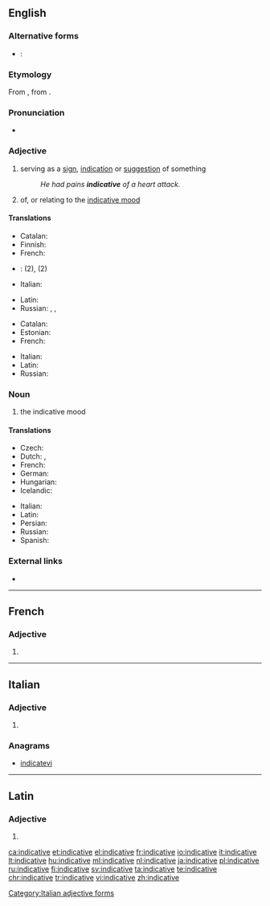 ==English==

===Alternative forms===
* {{qualifier|abbreviation, grammar}}: {{l|en|ind.}}

===Etymology===
From {{etyl|frm|en}} {{term|indicatif|lang=frm}}, from  {{etyl|LL.|en}} {{term|indicātīvus|lang=la}}.

===Pronunciation===
* {{a|US}} {{IPA|/ɪnˈdɪk.ə.tɪv/}}

===Adjective===
{{en-adj}}

# serving as a [[sign]], [[indication]] or [[suggestion]] of something
#: ''He had pains '''indicative''' of a heart attack.''
# {{context|grammar|lang=en}} of, or relating to the [[indicative mood]]

====Translations====
{{trans-top|serving as a sign}}
* Catalan: {{t+|ca|indicatiu}}
* Finnish: {{t+|fi|indikatiivinen}}
* French: {{t+|fr|indicatif}}
* {{ttbc|is}}: {{t|is|framsögu-}} (2), {{t|is|framsöguháttar-}} (2)
* Italian: {{t+|it|indicativo}}
{{trans-mid}}
* Latin: {{t|la|indicābilis}}
* Russian: {{t+|ru|свидетельствовать|tr=svidételʹstvujuščij|alt=свидетельствующий|sc=Cyrl}}, {{t+|ru|указывать|tr=ukázyvajuščij|alt=указывающий|sc=Cyrl}}, {{t+|ru|показывать|tr=pokázyvajuščij|alt=показывающий|sc=Cyrl}}
{{trans-bottom}}

{{trans-top|of, or relating to the indicative mood}}
* Catalan: {{t+|ca|indicatiu}}
* Estonian: {{t+|et|kindel}}
* French: {{t+|fr|indicatif}}
{{trans-mid}}
* Italian: {{t+|it|indicativo}}
* Latin: {{t|la|indicātīvus}}
* Russian: {{t+|ru|изъявительный|tr=izʺjavítelʹnyj|sc=Cyrl}}
{{trans-bottom}}

===Noun===
{{en-noun|-}}

# {{context|grammar|lang=en}} the indicative mood

====Translations====
{{trans-top|the indicative mood}}
* Czech: {{t+|cs|indikativ|m}}
* Dutch: {{t+|nl|aantonende wijs|m}}, {{t+|nl|indicatief|m}}
* French: {{t+|fr|indicatif|m}}
* German: {{t+|de|Indikativ|m}}
* Hungarian: {{t+|hu|kijelentő mód}}
* Icelandic: {{t+|is|framsöguháttur|m}}
{{trans-mid}}
* Italian: {{t+|it|indicativo|m}}
* Latin: {{t|la|indicativus}}
* Persian: {{t+|fa|گزارشی|tr=gozâreši|sc=fa-Arab}}
* Russian: {{t+|ru|изъявительное наклонение|n|tr=izʺjavítelʹnoje naklonénije|sc=Cyrl}}
* Spanish: {{t+|es|indicativo}}
{{trans-bottom}}

===External links===
* {{pedia}}

----

==French==

===Adjective===
{{fr-adj-form}}

# {{feminine of|indicatif|lang=fr}}

----

==Italian==

===Adjective===
{{head|it|adjective form|g=f-p}}

# {{feminine plural of|indicativo|lang=it}}

===Anagrams===
* [[indicatevi#Italian|indicatevi]]

[[Category:Italian adjective forms]]

----

==Latin==

===Adjective===
{{la-adj-form|indicātīve}}

# {{inflection of|indicātīvus||voc|m|s|lang=la}}

[[ca:indicative]]
[[et:indicative]]
[[el:indicative]]
[[fr:indicative]]
[[io:indicative]]
[[it:indicative]]
[[lt:indicative]]
[[hu:indicative]]
[[ml:indicative]]
[[nl:indicative]]
[[ja:indicative]]
[[pl:indicative]]
[[ru:indicative]]
[[fi:indicative]]
[[sv:indicative]]
[[ta:indicative]]
[[te:indicative]]
[[chr:indicative]]
[[tr:indicative]]
[[vi:indicative]]
[[zh:indicative]]